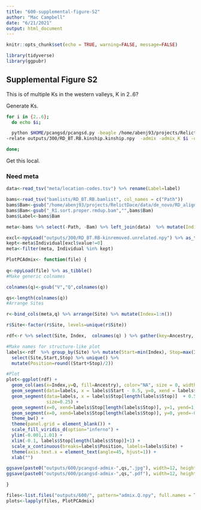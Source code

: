 ```yaml
---
title: "600-supplemental-figure-S2"
author: "Mac Campbell"
date: "6/21/2021"
output: html_document
---
```


```r
knitr::opts_chunk$set(echo = TRUE, warning=FALSE, message=FALSE)
```

```r
library(tidyverse)
library(ggpubr)
```

## Supplemental Figure S2
This is of multiple Ks in the western valleys, K in 2..6?

Generate Ks.

```sh
for i in {2..6};
  do echo $i; 

  python $HOME/pcangsd/pcangsd.py -beagle /home/abenj93/projects/RelictDace/data/de_novo/RD_popgen/results_admix/BT.RB_admix/RD_BT.RB_glh.beagle.gz \
-relate outputs/300/RD_BT.RB.kinship.kinship.npy  -admix -admix_K $i -o outputs/600/RD_BT.RB_glh-k$i -threads 5 ;

done;
```

Get this local.

### Need meta

```r
data<-read_tsv("meta/location-codes.tsv") %>% rename(Label=label)

bams<-read_tsv("bamlists/RD_BT.RB.bamlist", col_names = c("Path"))
bams$Bam<-gsub("/home/abenj93/projects/RelictDace/data/de_novo/RD_alignment/RAD_align/","",bams$Path)
bams$Bam<-gsub("_R1.sort.proper.rmdup.bam","",bams$Bam)
bams$Label<-bams$Bam

meta<-bams %>% select(-Path, -Bam) %>% left_join(data)  %>% mutate(Individual=1:n()) %>% rename(Site=Locality)

excl<-npyLoad("outputs/300/RD_BT.RB-kinremoved.unrelated.npy") %>% as_tibble()
kept<-meta$Individual[excl$value!=0]
meta<-filter(meta, Individual %in% kept)
```

```r
PlotPCAdmix<- function(file) {
  
q<-npyLoad(file) %>% as_tibble() 
#Make generic colnames

colnames(q)<-gsub("V","Q",colnames(q))

qs<-length(colnames(q))
#Arrange Sites

r<-bind_cols(meta,q) %>% arrange(Site) %>% mutate(Index=1:n())

r$Site<-factor(r$Site, levels=unique(r$Site))

rdf<-r %>% select(Site, Index,  colnames(q) ) %>% gather(key=Ancestry, value=Q, 3:(3+length(colnames(q))-1))

#Make names for structure-like plot
labels<-rdf  %>% group_by(Site) %>% mutate(Start=min(Index), Stop=max(Index)) %>% 
  select(Site,Start,Stop) %>% unique() %>% 
  mutate(Position=round((Start+Stop)/2))

#Plot
plot<-ggplot(rdf) + 
  geom_col(aes(x=Index,y=Q, fill=Ancestry), color="NA", size = 0, width = 1)+
  geom_segment(data=labels, x = labels$Start - 0.5, y=0, xend = labels$Start-0.5, yend=1, alpha=0.9, size=0.25) +
  geom_segment(data=labels, x = labels$Stop[length(labels$Stop)]  + 0.5, y=0, xend=labels$Stop[length(labels$Stop)] + 0.5, yend=1,  alpha=0.9,
               size=0.25) +
  geom_segment(x=0, xend=labels$Stop[length(labels$Stop)], y=1, yend=1, alpha=0.9, size=0.25) +
  geom_segment(x=0, xend=labels$Stop[length(labels$Stop)], y=0, yend=-0.0, alpha=0.9, size=0.25) +
  theme_bw() + 
  theme(panel.grid = element_blank()) +
  scale_fill_viridis_d(option="inferno") +
  ylim(-0.001,1.01) +
  xlim(-0.1, labels$Stop[length(labels$Stop)]+1) +
  scale_x_continuous(breaks=labels$Position, labels=labels$Site) +
  theme(axis.text.x = element_text(angle=45, hjust=1)) +
  xlab("") 

ggsave(paste0("outputs/600/pcangsd-admix-",qs,".jpg"), width=12, height=8)
ggsave(paste0("outputs/600/pcangsd-admix-",qs,".pdf"), width=12, height=8)

}
```

```r
files<-list.files("outputs/600/", pattern="admix.Q.npy", full.names = TRUE)
plots<-lapply(files, PlotPCAdmix)
```

